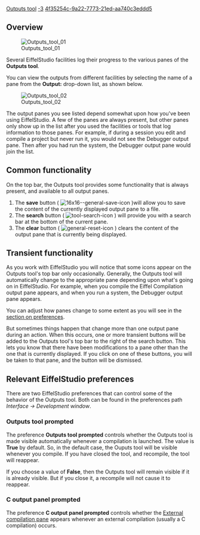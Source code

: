 [[Property:title|Outputs tool]]
[[Property:weight|-3]]
[[Property:uuid|4f35254c-9a22-7773-21ed-aa740c3eddd5]]
{{underconstruction}}


==Overview==

[[Image:Outputs tool 01]]


Several EiffelStudio facilities log their progress to the various panes of the '''Outputs tool'''. 

You can view the outputs from different facilities by selecting the name of a pane from the '''Output:''' drop-down list, as shown below.


[[Image:Outputs tool 02]]

 
The output panes you see listed depend somewhat upon how you've been using EiffelStudio. A few of the panes are always present, but other panes only show up in the list after you used the facilities or tools that log information to those panes. For example, if during a session you edit and compile a project but never run it, you would not see the Debugger output pane. Then after you had run the system, the Debugger output pane would join the list.

==Common functionality==

On the top bar, the Outputs tool provides some functionality that is always present, and available to all output panes. 
#The '''save''' button ( [[Image:16x16--general-save-icon]] )will allow you to save the content of the currently displayed output pane to a file.
#The '''search''' button ( [[Image:tool-search-icon]] ) will provide you with a search bar at the bottom of the current pane.
#The '''clear''' button ( [[Image:general-reset-icon]] ) clears the content of the output pane that is currently being displayed.

==Transient functionality==

As you work with EiffelStudio you will notice that some icons appear on the Outputs tool's top bar only occasionally. Generally, the Outputs tool will automatically change to the appropriate pane depending upon what's going on in EiffelStudio. For example, when you compile the Eiffel Compilation output pane appears, and when you run a system, the Debugger output pane appears. 

You can adjust how panes change to some extent as you will see in the [[#Relevant EiffelStudio preferences|section on preferences]].

But sometimes things happen that change more than one output pane during an action. When this occurs, one or more transient buttons will be added to the Outputs tool's top bar to the right of the search button. This lets you know that there have been modifications to a pane other than the one that is currently displayed. If you click on one of these buttons, you will be taken to that pane, and the button will be dismissed. 


==Relevant EiffelStudio preferences==

There are two EiffelStudio preferences that can control some of the behavior of the Outputs tool. Both can be found in the preferences path ''Interface -> Development window''.

===Outputs tool prompted===

The preference '''Outputs tool prompted''' controls whether the Outputs tool is made visible automatically whenever a compilation is launched. The value is '''True''' by default. So, in the default case, the Ouputs tool will be visible whenever you compile. If you have closed the tool, and recompile, the tool will reappear. 

If you choose a value of '''False''', then the Outputs tool will remain visible if it is already visible. But if you close it, a recompile will not cause it to reappear. 

===C output panel prompted===

The preference '''C output panel prompted''' controls whether the [[External compilation pane|External compilation pane]] appears whenever an external compilation (usually a C compilation) occurs. 

 

